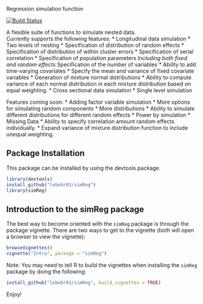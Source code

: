 Regression simulation function

[![Build Status](https://travis-ci.org/lebebr01/simReg.svg?branch=master)](https://travis-ci.org/lebebr01/simReg)

A flexible suite of functions to simulate nested data.  
Currently supports the following features:
* Longitudinal data simulation
* Two levels of nesting
* Specification of distribution of random effects
* Specification of distribution of within cluster errors
* Specification of serial correlation
* Specification of population parameters
 *Including both fixed and random effects
* Specification of the number of variables
 * Ability to add time-varying covariates
 * Specify the mean and variance of fixed covariate variables
* Generation of mixture normal distributions
 * Ability to compute variance of each normal distribution in each mixture distribution
   based on equal weighting.
* Cross sectional data simulation
* Single level simulation

Features coming soon:
* Adding factor variable simulation
* More options for simulating random components
 * More distributions
 * Ability to simulate different distributions for different random effects
* Power by simulation
* Missing Data
* Ability to specify correlation amount random effects individually.
* Expand variance of mixture distribution function to include unequal weighting.

## Package Installation
This package can be installed by using the devtools package.

```r
library(devtools)
install_github("lebebr01/simReg")
library(simReg)
```

## Introduction to the simReg package
The best way to become oriented with the `simReg` package is through the package vignette.  There are two ways to get to the vignette (both will open a browser to view the vignette):

```r
browseVignettes()
vignette("Intro", package = "simReg")
```

Note: You may need to tell R to build the vignettes when installing the `simReg` package by doing the following:
```r
install_github("lebebr01/simReg", build_vignettes = TRUE)
```


Enjoy!

